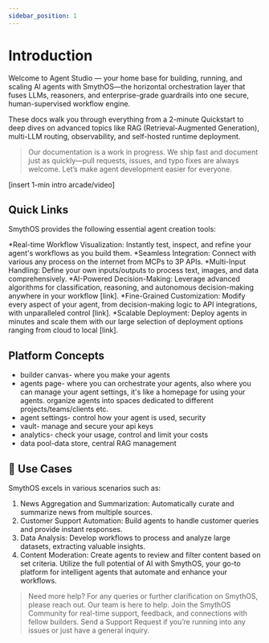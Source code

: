 ```yaml
---
sidebar_position: 1
---
```


# Introduction

Welcome to Agent Studio — your home base for building, running, and scaling AI agents with SmythOS—the horizontal orchestration layer that fuses LLMs, reasoners, and enterprise-grade guardrails into one secure, human-supervised workflow engine.

These docs walk you through everything from a 2-minute Quickstart to deep dives on advanced topics like RAG (Retrieval-Augmented Generation), multi-LLM routing, observability, and self-hosted runtime deployment.

> Our documentation is a work in progress. We ship fast and document just as quickly—pull requests, issues, and typo fixes are always welcome. Let’s make agent development easier for everyone.

[insert 1-min intro arcade/video]

## Quick Links

<CardGrid>
  <Card
    title="Quickstart"
    description="Ship your first agent in 2 minutes."
    to="./quickstart"
  />
<Card
    title="Testing Agents"
    description="Intro to the platform."
    to="./overview"
  />
  <Card
    title="Explore Integrations"
    description="Core terms at a glance."
    to="./glossary"
  />
</CardGrid>

SmythOS provides the following essential agent creation tools:

*Real-time Workflow Visualization: Instantly test, inspect, and refine your agent's workflows as you build them.
*Seamless Integration: Connect with various any process on the internet from MCPs to 3P APIs.
*Multi-Input Handling: Define your own inputs/outputs to process text, images, and data comprehensively.
*AI-Powered Decision-Making: Leverage advanced algorithms for classification, reasoning, and autonomous decision-making anywhere in your workflow [link].
*Fine-Grained Customization: Modify every aspect of your agent, from decision-making logic to API integrations, with unparalleled control [link].
*Scalable Deployment: Deploy agents in minutes and scale them with our large selection of deployment options ranging from cloud to local [link].

## Platform Concepts
* builder canvas- where you make your agents
* agents page- where you can orchestrate your agents, also where you can manage your agent settings, it's like a homepage for using your agents. organize agents into spaces dedicated to different projects/teams/clients etc.
* agent settings- control how your agent is used, security
* vault- manage and secure your api keys
* analytics- check your usage, control and limit your costs
* data pool-data store, central RAG management

## 🎯 Use Cases

SmythOS excels in various scenarios such as:

1. News Aggregation and Summarization: Automatically curate and summarize news from multiple sources.
2. Customer Support Automation: Build agents to handle customer queries and provide instant responses.
3. Data Analysis: Develop workflows to process and analyze large datasets, extracting valuable insights.
4. Content Moderation: Create agents to review and filter content based on set criteria.
Utilize the full potential of AI with SmythOS, your go-to platform for intelligent agents that automate and enhance your workflows.



> Need more help? For any queries or further clarification on SmythOS, please reach out. Our team is here to help.
> Join the SmythOS Community for real-time support, feedback, and connections with fellow builders.
> Send a Support Request if you’re running into any issues or just have a general inquiry.